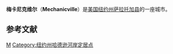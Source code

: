 {{intromissing|time=2011-01-06T09:57:39+00:00}}
{{Infobox Settlement
| name = 梅卡尼克维尔<br />Mechanicville
| image_skyline = 
| imagesize = 
| image_caption = 
| image_flag = 
| image_shield = 
| pushpin_map = USA New York
| pushpin_label_position = bottom
| subdivision_type = 国家
| subdivision_name = {{USA}}
| subdivision_type1 = [[美国行政区划|州]]
| subdivision_name1 = [[纽约州|纽约州]]
| subdivision_type2 = [[纽约州各县列表|县]]
| subdivision_name2 =  [[萨拉托加县_(纽约州)|萨拉托加县]]
| elevation_m = 32
| elevation_ft = 
| area_total_km2 = 2.4
| population_as_of = 2000年
| population_total = 5019
| population_density_km2 = auto
| timezone = [[EST|EST]]
| utc_offset = -5
| timezone_DST = [[EDT|EDT]]
| utc_offset_DST = -4
| latd = 42
| latm = 54
| lats = 14
| latNS = N
| longd = 73
| longm = 41
| longs = 26
| longEW = W
| website = http://www.mechanicville.com
}}
'''梅卡尼克维尔'''（'''Mechanicville'''）是[[美国|美国]][[纽约州|纽约州]][[萨拉托加县_(纽约州)|萨拉托加县]]的一座城市。
==参考文献==
{{reflist}}
{{NewYork-stub}}
{{Saratoga County, New York}}

[[Category:纽约州城市|M]]
[[Category:纽约州哈德逊河岸定居点|Category:纽约州哈德逊河岸定居点]]